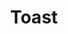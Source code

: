 ---
title: "Toast"
description: "Displays a menu to the user — such as a set of actions or functions — triggered by a button."
---